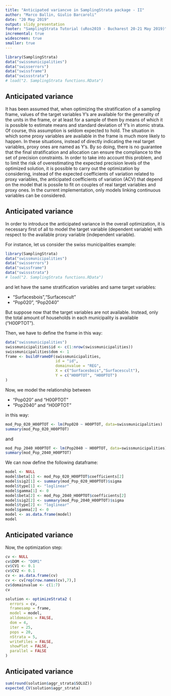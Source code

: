 ```yaml
---
title: "Anticipated variancve in SamplingStrata package - II"
author: "Marco Ballin, Giulio Barcaroli"
date: "20 May 2019"
output: slidy_presentation
footer: "SamplingStrata Tutorial (uRos2019 - Bucharest 20-21 May 2019)"
incremental: true
widescreen: true
smaller: true
---
```


```r
library(SamplingStrata)
data("swissmunicipalities")
data("swisserrors")
data("swissframe")
data("swissstrata")
# load("2. SamplingStrata functions.RData")
```

## Anticipated variance

It has been assumed that, when optimizing the stratification of a sampling frame,
values of the target variables Y’s are available for the generality of the units in the frame, or at least for a
sample of them by means of which it is possible to estimate means and standard deviation of Y’s in atomic
strata. Of course, this assumption is seldom expected to hold. The situation in which some proxy variables are
available in the frame is much more likely to happen. In these situations, instead of directly indicating the real
target variables, proxy ones are named as Y’s. By so doing, there is no guarantee that the final stratification
and allocation can ensure the compliance to the set of precision constraints.
In order to take into account this problem, and to limit the risk of overestimating the expected precision levels
of the optimized solution, it is possible to carry out the optimization by considering, instead of the expected
coefficients of variation related to proxy variables, the anticipated coefficients of variation (ACV) that depend on
the model that is possile to fit on couples of real target variables and proxy ones. In the current
implementation, only models linking continuous variables can be considered.

## Anticipated variance

In order to introduce the anticipated variance in the overall optimization, it is necessary first of all to model the target variable (dependent variable) with respect to the available proxy variable (independent variable).

For instance, let us consider the swiss municipalities example:


```r
library(SamplingStrata)
data("swissmunicipalities")
data("swisserrors")
data("swissframe")
data("swissstrata")
# load("2. SamplingStrata functions.RData")
```

and let have the same stratification variables and same target variables:

- "Surfacesbois","Surfacescult"
- "Pop020", "Pop2040"

But suppose now that the target variables are not available. Instead, only the total amount of households in each municipality is available ("H00PTOT"). 

Then, we have to define the frame in this way:


```r
data("swissmunicipalities")
swissmunicipalities$id <- c(1:nrow(swissmunicipalities))
swissmunicipalities$dom <- 1
frame <- buildFrameDF(swissmunicipalities,
                      id = "id",
                      domainvalue = "REG",
                      X = c("Surfacesbois","Surfacescult"),
                      Y = c("H00PTOT", "H00PTOT")
)
```

Now, we model the relationship between

- "Pop020" and "H00PTOT"
- "Pop2040" and "H00PTOT"

in this way:

```r
mod_Pop_020_H00PTOT <- lm(Pop020 ~ H00PTOT, data=swissmunicipalities)
summary(mod_Pop_020_H00PTOT)
```
and

```r
mod_Pop_2040_H00PTOT <- lm(Pop2040 ~ H00PTOT, data=swissmunicipalities)
summary(mod_Pop_2040_H00PTOT)
```

We can now define the following dataframe:

```r
model <- NULL
model$beta[1] <- mod_Pop_020_H00PTOT$coefficients[2]
model$sig2[1] <- summary(mod_Pop_020_H00PTOT)$sigma
model$type[1] <- "loglinear"
model$gamma[1] <- 0
model$beta[2] <- mod_Pop_2040_H00PTOT$coefficients[2]
model$sig2[2] <- summary(mod_Pop_2040_H00PTOT)$sigma
model$type[2] <- "loglinear"
model$gamma[2] <- 0
model <- as.data.frame(model)
model
```

## Anticipated variance

Now, the optimization step:


```r
cv <- NULL
cv$DOM <- "DOM1"
cv$CV1 <- 0.1
cv$CV2 <- 0.1
cv <- as.data.frame(cv)
cv <- cv[rep(row.names(cv),7),]
cv$domainvalue <- c(1:7)
cv
```



```r
solution <- optimizeStrata2 (
  errors = cv, 
  framesamp = frame, 
  model = model,
  alldomains = FALSE,
  dom = 4,
  iter = 25,
  pops = 20,
  nStrata = 5,
  writeFiles = FALSE,
  showPlot = FALSE,
  parallel = FALSE
)
```

## Anticipated variance

```r
sum(round(solution$aggr_strata$SOLUZ))
expected_CV(solution$aggr_strata)
```

